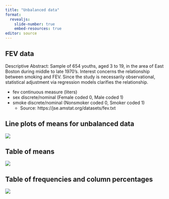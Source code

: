 ```yaml
---
title: "Unbalanced data"
format: 
  revealjs:
    slide-number: true
    embed-resources: true
editor: source
---
```


## FEV data

Descriptive Abstract: Sample of 654 youths, aged 3 to 19, in the area of East Boston during middle to late 1970's. Interest concerns the relationship between smoking and FEV. Since the study is necessarily observational, statistical adjustment via regression models clarifies the relationship.

-   fev continuous measure (liters)
-   sex discrete/nominal (Female coded 0, Male coded 1)
-   smoke discrete/nominal (Nonsmoker coded 0, Smoker coded 1)
    -   Source: https://jse.amstat.org/datasets/fev.txt

## Line plots of means for unbalanced data

![](images/unbalanced-analysis-01.png)

::: notes

:::

## Table of means

![](images/unbalanced-analysis-02.png)

::: notes

:::

## Table of frequencies and column percentages

![](images/unbalanced-analysis-03.png)

::: notes

:::
